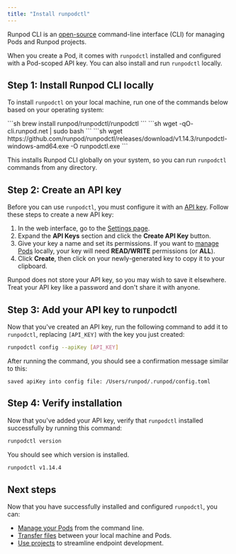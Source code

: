 ```yaml
---
title: "Install runpodctl"
---
```


Runpod CLI is an [open-source](https://github.com/runpod/runpodctl) command-line interface (CLI) for managing Pods and Runpod projects.

When you create a Pod, it comes with `runpodctl` installed and configured with a Pod-scoped API key. You can also install and run `runpodctl` locally.

## Step 1: Install Runpod CLI locally

To install `runpodctl` on your local machine, run one of the commands below based on your operating system:

<Tabs>
<Tab title="macOS">
```sh
brew install runpod/runpodctl/runpodctl
```

</Tab>

<Tab title="Linux">
```sh
wget -qO- cli.runpod.net | sudo bash
```

</Tab>

<Tab title="Windows">
```sh
wget https://github.com/runpod/runpodctl/releases/download/v1.14.3/runpodctl-windows-amd64.exe -O runpodctl.exe
```

</Tab>

</Tabs>

This installs Runpod CLI globally on your system, so you can run `runpodctl` commands from any directory.

## Step 2: Create an API key

Before you can use `runpodctl`, you must configure it with an [API key](/get-started/api-keys). Follow these steps to create a new API key:

1. In the web interface, go to the [Settings page](https://www.runpod.io/console/user/settings).
2. Expand the **API Keys** section and click the **Create API Key** button.
3. Give your key a name and set its permissions. If you want to [manage Pods](/runpodctl/manage-pods) locally, your key will need **READ/WRITE** permissions (or **ALL**).
4. Click **Create**, then click on your newly-generated key to copy it to your clipboard.

<Warning>
Runpod does not store your API key, so you may wish to save it elsewhere. Treat your API key like a password and don't share it with anyone.
</Warning>

## Step 3: Add your API key to runpodctl

Now that you've created an API key, run the following command to add it to `runpodctl`, replacing `[API_KEY]` with the key you just created:

```sh
runpodctl config --apiKey [API_KEY]
```

After running the command, you should see a confirmation message similar to this:

```text
saved apiKey into config file: /Users/runpod/.runpod/config.toml
```

## Step 4: Verify installation

Now that you've added your API key, verify that `runpodctl` installed successfully by running this command:

```sh
runpodctl version
```

You should see which version is installed.

```sh
runpodctl v1.14.4
```

## Next steps

Now that you have successfully installed and configured `runpodctl`, you can:

* [Manage your Pods](/runpodctl/manage-pods) from the command line.
* [Transfer files](/runpodctl/transfer-files) between your local machine and Pods.
* [Use projects](/runpodctl/projects/overview) to streamline endpoint development.
